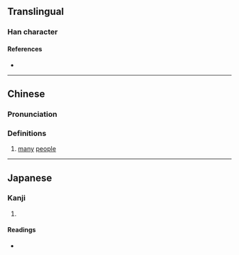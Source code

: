 {{character info}}
==Translingual==

===Han character===
{{Han char|rn=9|rad=人|as=09|sn=11|four=26241|canj=ORSJ|ids=⿰亻咠}}

====References====
* {{Han ref|kx=0111.270|dkj=00891|dj=0238.010|hdz=10190.020|uh=506E|ud=20590|bh=D464|bd=54372}}

----

==Chinese==
{{zh-forms}}

===Pronunciation===
{{zh-pron
|m=jí
|c=zap1
|mc=
|oc=
|ma=
|cat=n
}}

===Definitions===
{{zh-hanzi}}

# [[many]] [[people]]

----

==Japanese==

===Kanji===
{{ja-kanji|grade=|rs=人09}}

# {{rfdef|ja|sort=人09}}

====Readings====
* {{ja-readings|on=[[しゅう]] (shū)|kun=}}